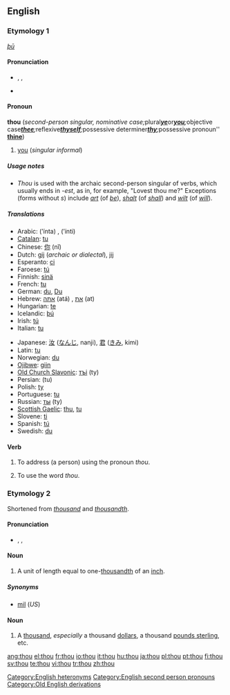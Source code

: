 {{wikipedia|dab=thou (disambiguation)|thou}}
==English==

{{rank|asked|soon|almost|217|thou|full|country|course}}

===Etymology 1===
{{OE.}} ''[[þū]]''

====Pronunciation====
*{{enPR|''th''ou}}, {{IPA|/ðaʊ/}}, {{SAMPA|/DaU/}}
*{{audio|en-us-thou.ogg|Audio (US)}}
*:{{rhymes|aʊ}}

====Pronoun====
{{wikipedia}}
'''thou''' (''second-person singular, nominative case; ''plural'' '''[[ye]]''' ''or'' '''[[you]]'''; ''objective case'' '''[[thee]]'''; ''reflexive'' '''[[thyself]]'''; ''possessive determiner'' '''[[thy]]'''; ''possessive pronoun'' '''[[thine]]''')

# {{context|archaic|or|dialectal}} [[you]] (''singular informal'')<!--nope: this could be third-person: ; the person being addressed.-->

=====Usage notes=====
* ''Thou'' is used with the archaic second-person singular of verbs, which usually ends in ''-est'', as in, for example, "Lovest thou me?" Exceptions (forms without ''s'') include ''[[art#Verb|art]]'' (of ''[[be]]''), ''[[shalt]]'' (of ''[[shall]]'') and ''[[wilt]]'' (of ''[[will#Verb|will]]'').

=====Translations=====
{{trans-top|singular informal form of "you"}}
* Arabic: {{ARchar|[[أنت]]}} (’ínta) {{m}}, {{ARchar|[[أنت]]}} (’ínti) {{f}}
* [[Catalan]]: [[tu#Catalan|tu]]
* Chinese: [[你]] (nǐ)
* Dutch: [[gij]] (''archaic or dialectal''), [[jij]]
* Esperanto: [[ci]]
* Faroese: [[tú]]
* Finnish: [[sinä]]
* French: [[tu#French|tu]]
* German: [[du]], [[Du]]
* Hebrew: [[אתה]] (atá) {{m}}, [[את]] (at) {{f}}
* Hungarian: [[te#Hungarian|te]]
* Icelandic: [[þú#Icelandic|þú]]
* Irish: [[tú#Irish|tú]]
* Italian: [[tu#Italian|tu]]
{{trans-mid}}
* Japanese: [[汝]] ([[なんじ]], nanji), [[君]] ([[きみ]], kimi)
* Latin: [[tu#Latin|tu]]
* Norwegian: [[du]]
* [[Ojibwe]]: [[giin]]
* [[Old Church Slavonic]]: [[тъі]] (ty)
* Persian: {{FAchar|[[تو]]}} (tu)
* Polish: [[ty]]
* Portuguese: [[tu#Portuguese|tu]]
* Russian: [[ты]] (ty)
* [[Scottish Gaelic]]: [[thu]], [[tu#Scottish Gaelic|tu]]
* Slovene: [[ti#Slovene|ti]]
* Spanish: [[tú#Spanish|tú]]
* Swedish: [[du#Swedish|du]]
{{trans-bottom}}

====Verb====
{{en-verb}}

# {{transitive}} To address (a person) using the pronoun ''thou''.
# {{intransitive}} To use the word ''thou''.

===Etymology 2===
Shortened from ''[[thousand]]'' and ''[[thousandth]]''.

====Pronunciation====
*{{enPR|thou}}, {{IPA|/θaʊ/}}, {{SAMPA|/TaU/}}
*:{{rhymes|aʊ}}

====Noun====
{{en-noun}}

# {{UK}} A unit of length equal to one-[[thousandth]] of an [[inch]].

=====Synonyms=====
* [[mil]] (''US'')

====Noun====
{{en-noun|pl=thou}}

# {{slang}} A [[thousand]], ''especially'' a thousand [[dollar]]s, a thousand [[pound sterling|pounds sterling]], etc.

[[Category:English heteronyms]]
[[Category:English second person pronouns]]
[[Category:Old English derivations]]

[[ang:thou]]
[[el:thou]]
[[fr:thou]]
[[io:thou]]
[[it:thou]]
[[hu:thou]]
[[ja:thou]]
[[pl:thou]]
[[pt:thou]]
[[fi:thou]]
[[sv:thou]]
[[te:thou]]
[[vi:thou]]
[[tr:thou]]
[[zh:thou]]